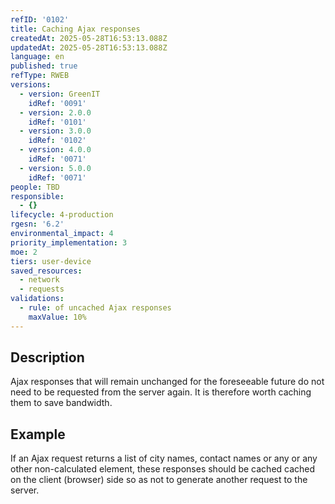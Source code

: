 ```yaml
---
refID: '0102'
title: Caching Ajax responses
createdAt: 2025-05-28T16:53:13.088Z
updatedAt: 2025-05-28T16:53:13.088Z
language: en
published: true
refType: RWEB
versions:
  - version: GreenIT
    idRef: '0091'
  - version: 2.0.0
    idRef: '0101'
  - version: 3.0.0
    idRef: '0102'
  - version: 4.0.0
    idRef: '0071'
  - version: 5.0.0
    idRef: '0071'
people: TBD
responsible:
  - {}
lifecycle: 4-production
rgesn: '6.2'
environmental_impact: 4
priority_implementation: 3
moe: 2
tiers: user-device
saved_resources:
  - network
  - requests
validations:
  - rule: of uncached Ajax responses
    maxValue: 10%
---
```


## Description

Ajax responses that will remain unchanged for the foreseeable future do not need to be requested from the server again. It is therefore worth caching them to save bandwidth.

## Example

If an Ajax request returns a list of city names, contact names or any or any other non-calculated element, these responses should be cached cached on the client (browser) side so as not to generate another request to the server.
